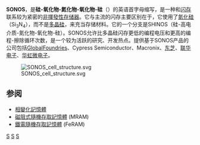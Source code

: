 {{記憶體類型}}

'''SONOS'''，是'''硅-氧化物-氮化物-氧化物-硅'''（{{lang-en|'''Silicon-Oxide-Nitride-Oxide-Silicon'''}}）的英语首字母缩写，是一种和[[闪存|闪存]]联系较为紧密的[[非揮發性存储器|非揮發性存储器]]。它与主流的闪存主要区别在于，它使用了[[氮化硅|氮化硅]]（Si<sub>3</sub>N<sub>4</sub>），而不是[[多晶硅|多晶硅]]，来充当存储材料。它的一个分支是SHINOS（硅-高电介质-氮化物-氧化物-硅）。SONOS允许比多晶硅闪存更低的编程电压和更高的编程-擦除循环次数，是一个较为活跃的研究、开发热点。提供基于SONOS产品的公司包括[[GlobalFoundries|GlobalFoundries]]、Cypress Semiconductor、Macronix、[[东芝|东芝]]、[[联华电子|联华电子]]、[[华虹微电子|华虹微电子]]。

[[File:SONOS_cell_structure.svg|left]]

== 参阅 ==
*[[相變化記憶體|相變化記憶體]]
*[[磁阻式隨機存取記憶體|磁阻式隨機存取記憶體]] (MRAM)
*[[鐵電隨機存取記憶體|鐵電隨機存取記憶體]] (FeRAM)

{{新兴技术}}

[[Category:電腦記憶體|S]]
[[Category:非易失性存储器|S]]
[[Category:新兴技术|S]]